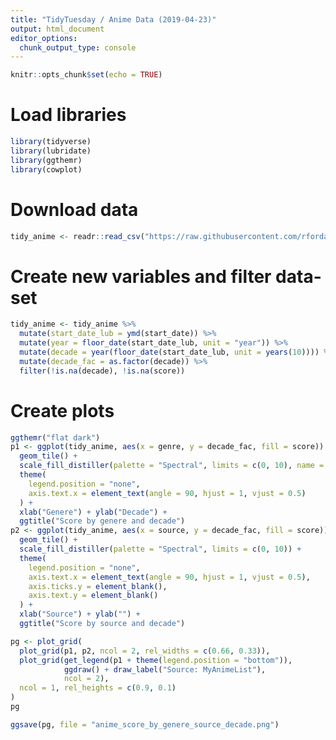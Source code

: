 ```yaml
---
title: "TidyTuesday / Anime Data (2019-04-23)"
output: html_document
editor_options: 
  chunk_output_type: console
---
```


```r
knitr::opts_chunk$set(echo = TRUE)
```

# Load libraries

```r
library(tidyverse)
library(lubridate)
library(ggthemr)
library(cowplot)
```

# Download data

```r
tidy_anime <- readr::read_csv("https://raw.githubusercontent.com/rfordatascience/tidytuesday/master/data/2019/2019-04-23/tidy_anime.csv")
```

# Create new variables and filter data-set

```r
tidy_anime <- tidy_anime %>% 
  mutate(start_date_lub = ymd(start_date)) %>% 
  mutate(year = floor_date(start_date_lub, unit = "year")) %>% 
  mutate(decade = year(floor_date(start_date_lub, unit = years(10)))) %>% 
  mutate(decade_fac = as.factor(decade)) %>% 
  filter(!is.na(decade), !is.na(score))
```

# Create plots

```r
ggthemr("flat dark")
p1 <- ggplot(tidy_anime, aes(x = genre, y = decade_fac, fill = score)) +
  geom_tile() +
  scale_fill_distiller(palette = "Spectral", limits = c(0, 10), name = "Score") +
  theme(
    legend.position = "none",
    axis.text.x = element_text(angle = 90, hjust = 1, vjust = 0.5)
  ) +
  xlab("Genere") + ylab("Decade") +
  ggtitle("Score by genere and decade")
p2 <- ggplot(tidy_anime, aes(x = source, y = decade_fac, fill = score)) +
  geom_tile() +
  scale_fill_distiller(palette = "Spectral", limits = c(0, 10)) +
  theme(
    legend.position = "none",
    axis.text.x = element_text(angle = 90, hjust = 1, vjust = 0.5),
    axis.ticks.y = element_blank(),
    axis.text.y = element_blank()
  ) +
  xlab("Source") + ylab("") +
  ggtitle("Score by source and decade")

pg <- plot_grid(
  plot_grid(p1, p2, ncol = 2, rel_widths = c(0.66, 0.33)),
  plot_grid(get_legend(p1 + theme(legend.position = "bottom")), 
            ggdraw() + draw_label("Source: MyAnimeList"),
            ncol = 2),
  ncol = 1, rel_heights = c(0.9, 0.1)
)
pg

ggsave(pg, file = "anime_score_by_genere_source_decade.png")
```